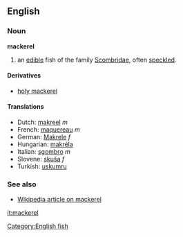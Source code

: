 ==English==
===Noun===
'''mackerel'''

# an [[edible]] fish of the family [[Scombridae]], often [[speckled]].

====Derivatives====
*[[holy mackerel]]

====Translations====
*Dutch: [[makreel]] ''m''
*French: [[maquereau]] ''m''
*German: [[Makrele]] ''f''
*Hungarian: [[makréla]]
*Italian: [[sgombro]] ''m''
*Slovene: [[skuša]] ''f''
*Turkish: [[uskumru]]

===See also===
*[[w:mackerel|Wikipedia article on mackerel]]

[[Category:English fish]]

[[it:mackerel]]
